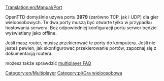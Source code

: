 [[Translation:en/Manual/Port]]

OpenTTD domyślnie używa portu '''3979''' (zarówno TCP, jak i UDP) dla gier wieloosobowych. Te dwa porty muszą być otwarte tylko w przypadku hostowania serwera. Bez odpowiedniej konfiguracji portu serwer będzie wyświetlany jako offline.

Jeśli masz router, musisz przekierować te porty do komputera. Jeśli nie jesteś pewien, jak skonfigurować przekierowanie portów, zapoznaj się z dokumentacją routera.


możesz także sprawdzić [[pl/Manual/FAQ Gry Wieloosobowej#z-jakiego-portu-korzysta-openttd|multiplayer FAQ]]

[[Category:en/Multiplayer]][[Category:pl/Gra wieloosobowa]]